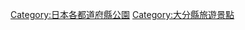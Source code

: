{{Template:Category:都道府縣|公園}}
{{Commonscat|Parks in Oita prefecture}}

[[Category:日本各都道府縣公園|Category:日本各都道府縣公園]]

[[Category:大分縣旅遊景點|Category:大分縣旅遊景點]]